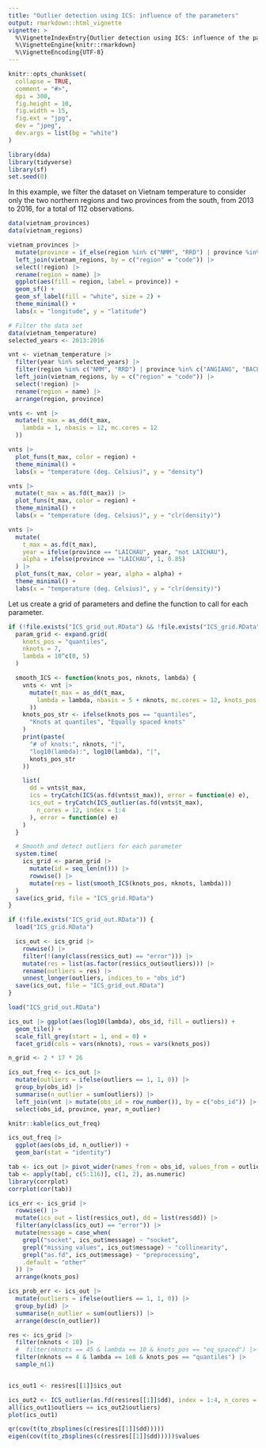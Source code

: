 ```yaml
---
title: "Outlier detection using ICS: influence of the parameters"
output: rmarkdown::html_vignette
vignette: >
  %\VignetteIndexEntry{Outlier detection using ICS: influence of the parameters}
  %\VignetteEngine{knitr::rmarkdown}
  %\VignetteEncoding{UTF-8}
---
```


```r
knitr::opts_chunk$set(
  collapse = TRUE,
  comment = "#>",
  dpi = 300,
  fig.height = 10,
  fig.width = 15,
  fig.ext = "jpg",
  dev = "jpeg",
  dev.args = list(bg = "white")
)
```

```r
library(dda)
library(tidyverse)
library(sf)
set.seed(0)
```

In this example, we filter the dataset on Vietnam temperature to
consider only the two northern regions and two provinces from
the south, from 2013 to 2016, for a total of 112 observations.

```r
data(vietnam_provinces)
data(vietnam_regions)

vietnam_provinces |>
  mutate(province = if_else(region %in% c("NMM", "RRD") | province %in% c("ANGIANG", "BACLIEU"), province, NA)) |>
  left_join(vietnam_regions, by = c("region" = "code")) |>
  select(!region) |>
  rename(region = name) |>
  ggplot(aes(fill = region, label = province)) +
  geom_sf() +
  geom_sf_label(fill = "white", size = 2) +
  theme_minimal() +
  labs(x = "longitude", y = "latitude")
```

```r
# Filter the data set
data(vietnam_temperature)
selected_years <- 2013:2016

vnt <- vietnam_temperature |>
  filter(year %in% selected_years) |>
  filter(region %in% c("NMM", "RRD") | province %in% c("ANGIANG", "BACLIEU")) |>
  left_join(vietnam_regions, by = c("region" = "code")) |>
  select(!region) |>
  rename(region = name) |>
  arrange(region, province)

vnts <- vnt |>
  mutate(t_max = as_dd(t_max,
    lambda = 1, nbasis = 12, mc.cores = 12
  ))

vnts |>
  plot_funs(t_max, color = region) +
  theme_minimal() +
  labs(x = "temperature (deg. Celsius)", y = "density")

vnts |>
  mutate(t_max = as.fd(t_max)) |>
  plot_funs(t_max, color = region) +
  theme_minimal() +
  labs(x = "temperature (deg. Celsius)", y = "clr(density)")

vnts |>
  mutate(
    t_max = as.fd(t_max),
    year = ifelse(province == "LAICHAU", year, "not LAICHAU"),
    alpha = ifelse(province == "LAICHAU", 1, 0.85)
  ) |>
  plot_funs(t_max, color = year, alpha = alpha) +
  theme_minimal() +
  labs(x = "temperature (deg. Celsius)", y = "clr(density)")
```

Let us create a grid of parameters and
define the function to call for each parameter.

```r
if (!file.exists("ICS_grid_out.RData") && !file.exists("ICS_grid.RData")) {
  param_grid <- expand.grid(
    knots_pos = "quantiles",
    nknots = 7,
    lambda = 10^c(0, 5)
  )

  smooth_ICS <- function(knots_pos, nknots, lambda) {
    vnts <- vnt |>
      mutate(t_max = as_dd(t_max,
        lambda = lambda, nbasis = 5 + nknots, mc.cores = 12, knots_pos = knots_pos
      ))
    knots_pos_str <- ifelse(knots_pos == "quantiles",
      "Knots at quantiles", "Equally spaced knots"
    )
    print(paste(
      "# of knots:", nknots, "|",
      "log10(lambda):", log10(lambda), "|",
      knots_pos_str
    ))

    list(
      dd = vnts$t_max,
      ics = tryCatch(ICS(as.fd(vnts$t_max)), error = function(e) e),
      ics_out = tryCatch(ICS_outlier(as.fd(vnts$t_max),
        n_cores = 12, index = 1:4
      ), error = function(e) e)
    )
  }

  # Smooth and detect outliers for each parameter
  system.time(
    ics_grid <- param_grid |>
      mutate(id = seq_len(n())) |>
      rowwise() |>
      mutate(res = list(smooth_ICS(knots_pos, nknots, lambda)))
  )
  save(ics_grid, file = "ICS_grid.RData")
}
```

```r
if (!file.exists("ICS_grid_out.RData")) {
  load("ICS_grid.RData")

  ics_out <- ics_grid |>
    rowwise() |>
    filter(!(any(class(res$ics_out) == "error"))) |>
    mutate(res = list(as.factor(res$ics_out$outliers))) |>
    rename(outliers = res) |>
    unnest_longer(outliers, indices_to = "obs_id")
  save(ics_out, file = "ICS_grid_out.RData")
}
```

```r
load("ICS_grid_out.RData")

ics_out |> ggplot(aes(log10(lambda), obs_id, fill = outliers)) +
  geom_tile() +
  scale_fill_grey(start = 1, end = 0) +
  facet_grid(cols = vars(nknots), rows = vars(knots_pos))
```

```r
n_grid <- 2 * 17 * 26

ics_out_freq <- ics_out |>
  mutate(outliers = ifelse(outliers == 1, 1, 0)) |>
  group_by(obs_id) |>
  summarise(n_outlier = sum(outliers)) |>
  left_join(vnt |> mutate(obs_id = row_number()), by = c("obs_id")) |>
  select(obs_id, province, year, n_outlier)

knitr::kable(ics_out_freq)

ics_out_freq |>
  ggplot(aes(obs_id, n_outlier)) +
  geom_bar(stat = "identity")

tab <- ics_out |> pivot_wider(names_from = obs_id, values_from = outliers)
tab <- apply(tab[, c(5:116)], c(1, 2), as.numeric)
library(corrplot)
corrplot(cor(tab))
```


```r
ics_err <- ics_grid |>
  rowwise() |>
  mutate(ics_out = list(res$ics_out), dd = list(res$dd)) |>
  filter(any(class(ics_out) == "error")) |>
  mutate(message = case_when(
    grepl("socket", ics_out$message) ~ "socket",
    grepl("missing values", ics_out$message) ~ "collinearity",
    grepl("as.fd", ics_out$message) ~ "preprocessing",
    .default = "other"
  )) |>
  arrange(knots_pos)

ics_prob_err <- ics_out |>
  mutate(outliers = ifelse(outliers == 1, 1, 0)) |>
  group_by(id) |>
  summarise(n_outlier = sum(outliers)) |>
  arrange(desc(n_outlier))

res <- ics_grid |>
  filter(nknots < 10) |>
  #  filter(nknots == 45 & lambda == 10 & knots_pos == "eq_spaced") |>
  filter(nknots == 4 & lambda == 1e8 & knots_pos == "quantiles") |>
  sample_n(1)


ics_out1 <- res$res[[1]]$ics_out

ics_out2 <- ICS_outlier(as.fd(res$res[[1]]$dd), index = 1:4, n_cores = 14)
all(ics_out1$outliers == ics_out2$outliers)
plot(ics_out1)

qr(cov(t(to_zbsplines(c(res$res[[1]]$dd)))))
eigen(cov(t(to_zbsplines(c(res$res[[1]]$dd)))))$values
```

